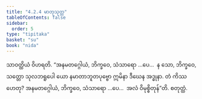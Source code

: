 ```yaml
---
title: "4.2.4 မာတုသုတ္တ"
tableOfContents: false
sidebar:
  order: 5
type: "tipitaka"
basket: "su"
book: "nida"
---
```



<DynamicBreadcrumb />

<Division number="137" book="nida">

<Paragraph number="873" book="nida">
သာဝတ္ထိယံ ဝိဟရတိ. “အနမတဂ္ဂေါယံ, ဘိက္ခဝေ, သံသာရော …ပေ…  န သော, ဘိက္ခဝေ, သတ္တော သုလဘရူပေါ ယော နမာတာဘူတပုဗ္ဗော ဣမိနာ ဒီဃေန အဒ္ဓုနာ. တံ ကိဿ ဟေတု? အနမတဂ္ဂေါယံ, ဘိက္ခဝေ, သံသာရော …ပေ…  အလံ ဝိမုစ္စိတုန်”တိ.

</Paragraph>
</Division>

<Paragraph number="874" type="center" book="nida">
စတုတ္ထံ.
</Paragraph>